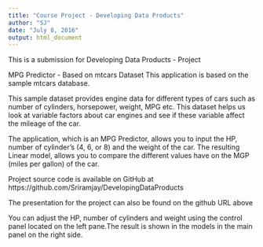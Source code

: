 ```yaml
---
title: "Course Project - Developing Data Products"
author: "SJ"
date: "July 8, 2016"
output: html_document
---
```


This is a submission for Developing Data Products - Project

MPG Predictor - Based on mtcars Dataset
This application is based on the sample mtcars database.

This sample dataset provides engine data for different types of cars such as number of cylinders, horsepower, weight, MPG etc. This dataset helps us look at variable factors about car engines and see if these variable affect the mileage of the car.

The application, which is an MPG Predictor, allows you to input the HP, number of cylinder's (4, 6, or 8) and the weight of the car. The resulting Linear model, allows you to compare the different values have on the MGP (miles per gallon) of the car.

Project source code is available on GitHub at https://github.com/Sriramjay/DevelopingDataProducts

The presentation for the project can also be found on the github URL above

You can adjust the HP, number of cylinders and weight using the control panel located on the left pane.The result is shown in the models in the main panel on the right side.

